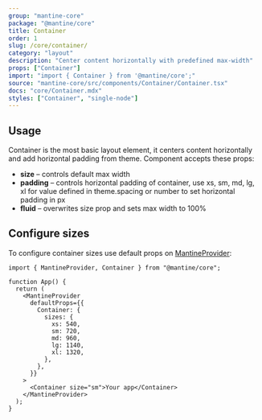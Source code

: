 ```yaml
---
group: "mantine-core"
package: "@mantine/core"
title: Container
order: 1
slug: /core/container/
category: "layout"
description: "Center content horizontally with predefined max-width"
props: ["Container"]
import: "import { Container } from '@mantine/core';"
source: "mantine-core/src/components/Container/Container.tsx"
docs: "core/Container.mdx"
styles: ["Container", "single-node"]
---
```



## Usage

Container is the most basic layout element, it centers content horizontally and add horizontal padding from theme.
Component accepts these props:

- **size** – controls default max width
- **padding** – controls horizontal padding of container, use xs, sm, md, lg, xl for value defined in theme.spacing or number to set horizontal padding in px
- **fluid** – overwrites size prop and sets max width to 100%

<Demo data={ContainerDemos.usage} />

## Configure sizes

To configure container sizes use default props on [MantineProvider](/theming/mantine-provider/):

```tsx
import { MantineProvider, Container } from "@mantine/core";

function App() {
  return (
    <MantineProvider
      defaultProps={{
        Container: {
          sizes: {
            xs: 540,
            sm: 720,
            md: 960,
            lg: 1140,
            xl: 1320,
          },
        },
      }}
    >
      <Container size="sm">Your app</Container>
    </MantineProvider>
  );
}
```
